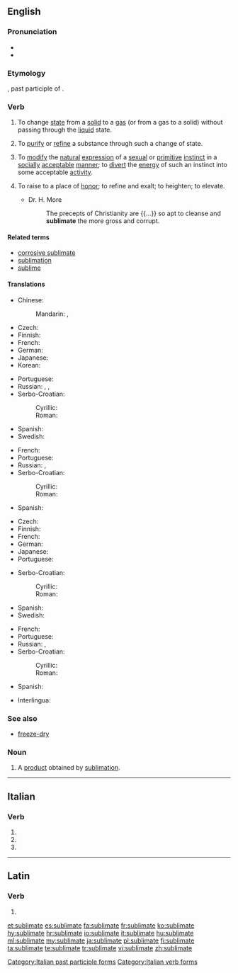 ==English==
{{was wotd|2006|September|3}}

===Pronunciation===
* {{IPA|/ˈsʌblɪmeɪt/|lang=en}}
* {{audio|en-us-sublimate.ogg|Audio (US)|lang=en}}

===Etymology===
{{etyl|la|en}} {{lena}} {{term|sublimatus|lang=la}}, past participle of {{term|sublimare|lang=la||to raise, elevate}}.

===Verb===
{{en-verb|sublimat|es}}

# {{context|ambitransitive|physics|lang=en}} To change [[state]] from a [[solid]] to a [[gas]] (or from a gas to a solid) without passing through the [[liquid]] state.
# To [[purify]] or [[refine]] a substance through such a change of state.
# {{context|transitive|psychoanalysis|lang=en}} To [[modify]] the [[natural]] [[expression]] of a [[sexual]] or [[primitive]] [[instinct]] in a [[socially]] [[acceptable]] [[manner]]; to [[divert]] the [[energy]] of such an instinct into some acceptable [[activity]].
# {{context|archaic|lang=en}} To raise to a place of [[honor]]; to refine and exalt; to heighten; to elevate.
#* Dr. H. More
#*: The precepts of Christianity are {{...}} so apt to cleanse and '''sublimate''' the more gross and corrupt.

====Related terms====
* [[corrosive sublimate]]
* [[sublimation]]
* [[sublime]]

====Translations====
{{trans-top|to change from solid to gas}}
* Chinese:
*: Mandarin: {{t+|cmn|升華|sc=Hani}}, {{t+|cmn|升华|tr=shēnghuá|sc=Hani}}
* Czech: {{t|cs|sublimovat}}
* Finnish: {{t|fi|sublimoitua}}
* French: {{t+|fr|sublimer}}
* German: {{t+|de|sublimieren}}
* Japanese: {{t+|ja|昇華|alt=昇華させる|tr=shōka saseru}}
* Korean: {{t+|ko|승화하다|sc=Kore}}
{{trans-mid}}
* Portuguese: {{t+|pt|sublimar}}
* Russian: {{t+|ru|сублими́ровать|impf|pf|sc=Cyrl}}, {{t+|ru|возгоня́ть|impf|sc=Cyrl}}, {{t+|ru|возгна́ть|pf|sc=Cyrl}}
* Serbo-Croatian:
*: Cyrillic: {{t|sh|сублимирати}}
*: Roman: {{t|sh|sublimirati}}
* Spanish: {{t+|es|sublimar}}
* Swedish: {{t|sv|sublimera}}
{{trans-bottom}}

{{trans-top|purify or refine}}
* French: {{t+|fr|sublimer}}
* Portuguese: {{t+|pt|sublimar}}
* Russian: {{t+|ru|очища́ть|impf|sc=Cyrl}}, {{t+|ru|очи́стить|pf|sc=Cyrl}}
* Serbo-Croatian:
*: Cyrillic: {{t|sh|сублимирати}}
*: Roman: {{t|sh|sublimirati}}
{{trans-mid}}
* Spanish: {{t+|es|sublimar}}
{{trans-bottom}}

{{trans-top|psychoanalysis}}
* Czech: {{t|cs|sublimovat}}
* Finnish: {{t|fi|sublimoitua}}
* French: {{t+|fr|sublimer}}
* German: {{t+|de|sublimieren}}
* Japanese: {{t+|ja|昇華|alt=昇華させる|tr=shōka saseru}}
* Portuguese: {{t+|pt|sublimar}}
{{trans-mid}}
* Serbo-Croatian:
*: Cyrillic: {{t|sh|сублимирати}}
*: Roman: {{t|sh|sublimirati}}
* Spanish: {{t+|es|sublimar}}
* Swedish: {{t|sv|sublimera}}
{{trans-bottom}}

{{trans-top|to raise to a place of honor}}
* French: {{t+|fr|honorer}}
* Portuguese: {{t+|pt|sublimar}}
* Russian: {{t+|ru|возвыша́ть|sc=Cyrl}}, {{t+|ru|возвы́сить|pf|sc=Cyrl}}
* Serbo-Croatian:
*: Cyrillic: {{t|sh|сублимирати}}
*: Roman: {{t|sh|sublimirati}}
{{trans-mid}}
* Spanish: {{t+|es|sublimar}}
{{trans-bottom}}

{{checktrans-top}}
* Interlingua: {{t-check|ia|sublimar}}
{{trans-bottom}}

===See also===
* [[freeze-dry]]

===Noun===
{{en-noun}}

# {{context|chemistry|lang=en}} A [[product]] obtained by [[sublimation]].

----

==Italian==

===Verb===
{{head|it|verb form}}

# {{conjugation of|sublimare||2|p|pres|ind|lang=it}}
# {{conjugation of|sublimare||2|p|imp|lang=it}}
# {{feminine plural of|sublimato|lang=it}}

[[Category:Italian past participle forms]]
[[Category:Italian verb forms]]

----

==Latin==

===Verb===
{{la-verb-form|sublīmāte}}

# {{conjugation of|sublīmō||2|p|pres|act|imp|lang=la}}

[[et:sublimate]]
[[es:sublimate]]
[[fa:sublimate]]
[[fr:sublimate]]
[[ko:sublimate]]
[[hy:sublimate]]
[[hr:sublimate]]
[[io:sublimate]]
[[it:sublimate]]
[[hu:sublimate]]
[[ml:sublimate]]
[[my:sublimate]]
[[ja:sublimate]]
[[pl:sublimate]]
[[fi:sublimate]]
[[ta:sublimate]]
[[te:sublimate]]
[[tr:sublimate]]
[[vi:sublimate]]
[[zh:sublimate]]